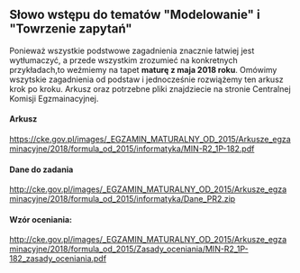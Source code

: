 ## Słowo wstępu do tematów "Modelowanie" i "Towrzenie zapytań"
Ponieważ wszystkie podstwowe zagadnienia znacznie łatwiej jest wytłumaczyć, a przede wszystkim zrozumieć na konkretnych przykładach,to weźmiemy na tapet **maturę z maja 2018 roku**.
Omówimy wszytskie zagadnienia od podstaw i jednocześnie rozwiążemy ten arkusz krok po kroku. 
Arkusz oraz potrzebne pliki znajdziecie na stronie Centralnej Komisji Egzmainacyjnej.

#### Arkusz
https://cke.gov.pl/images/_EGZAMIN_MATURALNY_OD_2015/Arkusze_egzaminacyjne/2018/formula_od_2015/informatyka/MIN-R2_1P-182.pdf
#### Dane do zadania
http://cke.gov.pl/images/_EGZAMIN_MATURALNY_OD_2015/Arkusze_egzaminacyjne/2018/formula_od_2015/informatyka/Dane_PR2.zip
#### Wzór oceniania:
http://cke.gov.pl/images/_EGZAMIN_MATURALNY_OD_2015/Arkusze_egzaminacyjne/2018/formula_od_2015/Zasady_oceniania/MIN-R2_1P-182_zasady_oceniania.pdf